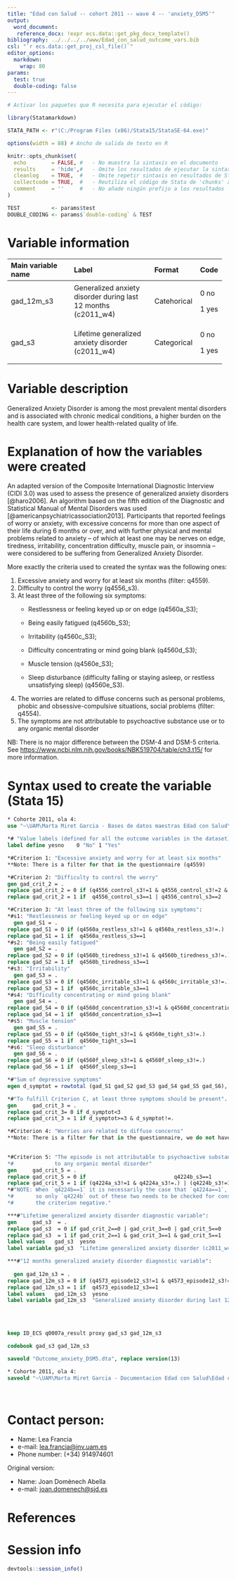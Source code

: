 ```yaml
---
title: "Edad con Salud -- cohort 2011 -- wave 4 -- 'anxiety_DSM5'" 
output:
  word_document:
   reference_docx: !expr ecs.data::get_pkg_docx_template()
bibliography: ../../../../www/Edad_con_salud_outcome_vars.bib 
csl: "`r ecs.data::get_proj_csl_file()`"
editor_options: 
  markdown:
    wrap: 80
params:
  test: true
  double-coding: false
---
```


```r
# Activar los paquetes que R necesita para ejecutar el código:

library(Statamarkdown)

STATA_PATH <- r"(C:/Program Files (x86)/Stata15/StataSE-64.exe)"

options(width = 88) # Ancho de salida de texto en R

knitr::opts_chunk$set( 
  echo        = FALSE, #   - No muestra la sintaxis en el documento
  results     = 'hide',#   - Omite los resultados de ejecutar la sintaxis
  cleanlog    = TRUE,  #   - Omite repetir sintaxis en resultados de Stata
  collectcode = TRUE,  #   - Reutiliza el código de Stata de 'chunks' anteriores
  comment     = ''     #   - No añade ningún prefijo a los resultados
)

TEST          <- params$test
DOUBLE_CODING <- params$`double-coding` & TEST
```

# Variable information

+--------------------+--------------------------+-------------+-------+
| Main variable name | Label                    | Format      | Code  |
+:===================+:=========================+:============+:======+
| gad_12m_s3         | Generalized anxiety      | Catehorical | 0 no  |
|                    | disorder during last 12  |             |       |
|                    | months (c2011_w4)        |             | 1 yes |
+--------------------+--------------------------+-------------+-------+
| gad_s3             | Lifetime generalized     | Categorical | 0 no  |
|                    | anxiety disorder         |             |       |
|                    | (c2011_w4)               |             | 1 yes |
+--------------------+--------------------------+-------------+-------+

# Variable description

Generalized Anxiety Disorder is among the most prevalent mental disorders and is
associated with chronic medical conditions, a higher burden on the health care
system, and lower health-related quality of life.

# Explanation of how the variables were created

An adapted version of the Composite International Diagnostic Interview (CIDI
3.0) was used to assess the presence of generalized anxiety disorders
[@haro2006]. An algorithm based on the fifth edition of the Diagnostic and
Statistical Manual of Mental Disorders was used
[@americanpsychiatricassociation2013]. Participants that reported feelings of
worry or anxiety, with excessive concerns for more than one aspect of their life
during 6 months or over, and with further physical and mental problems related
to anxiety -- of which at least one may be nerves on edge, tiredness,
irritability, concentration difficulty, muscle pain, or insomnia -- were
considered to be suffering from Generalized Anxiety Disorder.

More exactly the criteria used to created the syntax was the following ones:

1.  Excessive anxiety and worry for at least six months (filter: q4559).
2.  Difficulty to control the worry (q4556_s3).
3.  At least three of the following six symptoms:
    -   Restlessness or feeling keyed up or on edge (q4560a_S3);

    -   Being easily fatigued (q4560b_S3);

    -   Irritability (q4560c_S3);

    -   Difficulty concentrating or mind going blank (q4560d_S3);

    -   Muscle tension (q4560e_S3);

    -   Sleep disturbance (difficulty falling or staying asleep, or restless
        unsatisfying sleep) (q4560e_S3).
4.  The worries are related to diffuse concerns such as personal problems,
    phobic and obsessive-compulsive situations, social problems (filter: q4554).
5.  The symptoms are not attributable to psychoactive substance use or to any
    organic mental disorder

NB: There is no major difference between the DSM-4 and DSM-5 criteria. See
<https://www.ncbi.nlm.nih.gov/books/NBK519704/table/ch3.t15/> for more
information.

# Syntax used to create the variable (Stata 15)

```stata
* Cohorte 2011, ola 4:
use "~\UAM\Marta Miret Garcia - Bases de datos maestras Edad con Salud\Ola_4\Cohorte 2011\rawdata_c2011w4.dta"
```

```stata
*# "Value labels (defined for all the outcome variables in the dataset)":
label define yesno    0 "No" 1 "Yes"

*#Criterion 1: "Excessive anxiety and worry for at least six months"
**Note: There is a filter for that in the questionnaire (q4559)

*#Criterion 2: "Difficulty to control the worry"
gen gad_crit_2 = .
replace gad_crit_2 = 0 if (q4556_control_s3!=1 & q4556_control_s3!=2 & q4556_control_s3!=.) 
replace gad_crit_2 = 1 if  q4556_control_s3==1 | q4556_control_s3==2

*#Criterion 3: "At least three of the following six symptoms":
*#s1: "Restlessness or feeling keyed up or on edge" 
  gen gad_S1 = .
replace gad_S1 = 0 if (q4560a_restless_s3!=1 & q4560a_restless_s3!=.) 
replace gad_S1 = 1 if  q4560a_restless_s3==1  
*#s2: "Being easily fatigued"
  gen gad_S2 = .
replace gad_S2 = 0 if (q4560b_tiredness_s3!=1 & q4560b_tiredness_s3!=.) 
replace gad_S2 = 1 if  q4560b_tiredness_s3==1  
*#s3: "Irritability"
  gen gad_S3 = .
replace gad_S3 = 0 if (q4560c_irritable_s3!=1 & q4560c_irritable_s3!=.) 
replace gad_S3 = 1 if  q4560c_irritable_s3==1  
*#s4: "Difficulty concentrating or mind going blank" 
  gen gad_S4 = .
replace gad_S4 = 0 if (q4560d_concentration_s3!=1 & q4560d_concentration_s3!=.) 
replace gad_S4 = 1 if  q4560d_concentration_s3==1  
*#s5: "Muscle tension"
  gen gad_S5 = .
replace gad_S5 = 0 if (q4560e_tight_s3!=1 & q4560e_tight_s3!=.) 
replace gad_S5 = 1 if  q4560e_tight_s3==1  
*#s6: "Sleep disturbance"
  gen gad_S6 = .
replace gad_S6 = 0 if (q4560f_sleep_s3!=1 & q4560f_sleep_s3!=.) 
replace gad_S6 = 1 if  q4560f_sleep_s3==1  

*#"Sum of depressive symptoms"
egen d_symptot = rowtotal (gad_S1 gad_S2 gad_S3 gad_S4 gad_S5 gad_S6), missing

*#"To fulfill Criterion C, at least three symptoms should be present".
gen     gad_crit_3 = .
replace gad_crit_3= 0 if d_symptot<3 
replace gad_crit_3 = 1 if d_symptot>=3 & d_symptot!=.

*#Criterion 4: "Worries are related to diffuse concerns"
**Note: There is a filter for that in the questionnaire, we do not have to take it into acount here (q4554)

  
*#Criterion 5: "The episode is not attributable to psychoactive substance use or
*#             to any organic mental disorder"
gen     gad_crit_5 = .
replace gad_crit_5 = 0 if                            q4224b_s3==1              | (q4224_s3==1 & (q4225_causemed12_s3==1 | q4225_causemed23_s3==1 | q4225_causemed24_s3==1 | q4225_causemed25_s3==1 | q4225_causemed30_s3==1 | q4225_causemed31_s3==1))
replace gad_crit_5 = 1 if (q4224a_s3!=1 & q4224a_s3!=.) | (q4224b_s3!=1 & q4224b_s3!=.) | (q4224_s3==1 & (q4225_causemed12_s3!=1 & q4225_causemed23_s3!=1 & q4225_causemed24_s3!=1 & q4225_causemed25_s3!=1 & q4225_causemed30_s3!=1 & q4225_causemed31_s3!=1))
*#"NOTE: When `q4224b==1` it is necessarily the case that `q4224a==1`,
*#       so only `q4224b` out of these two needs to be checked for considering
*#       the criterion negative."

***#"Lifetime generalized anxiety disorder diagnostic variable":
gen     gad_s3  = .
replace gad_s3  = 0 if gad_crit_2==0 | gad_crit_3==0 | gad_crit_5==0 
replace gad_s3  = 1 if gad_crit_2==1 & gad_crit_3==1 & gad_crit_5==1 
label values   gad_s3  yesno
label variable gad_s3  "Lifetime generalized anxiety disorder (c2011_w4)"

***#"12 months generalized anxiety disorder diagnostic variable":
  
  gen gad_12m_s3 = .
replace gad_12m_s3 = 0 if (q4573_episode12_s3!=1 & q4573_episode12_s3!=.) 
replace gad_12m_s3 = 1 if  q4573_episode12_s3==1 
label values   gad_12m_s3  yesno
label variable gad_12m_s3  "Generalized anxiety disorder during last 12 months (c2011_w4)"
  
```

<br>

```stata
keep ID_ECS q0007a_result proxy gad_s3 gad_12m_s3

codebook gad_s3 gad_12m_s3 
```

```stata
saveold "Outcome_anxiety_DSM5.dta", replace version(13)
```

```stata
* Cohorte 2011, ola 4:
saveold "~\UAM\Marta Miret Garcia - Documentacion Edad con Salud\Edad con salud - Ola 4\Outcomes\Cohorte 2011\Outcome datasets\Outcome_anxiety_DSM5.dta", replace version(13)
```

<br>

# Contact person:

-   Name: Lea Francia
-   e-mail: [lea.francia\@inv.uam.es](mailto:lea.francia@inv.uam.es){.email}
-   Phone number: (+34) 914974601

Original version:

-   Name: Joan Domènech Abella
-   e-mail: [joan.domenech\@sjd.es](mailto:joan.domenech@sjd.es)

# References

::: {#refs}
:::

\newpage

# Session info

```r
devtools::session_info()
```

